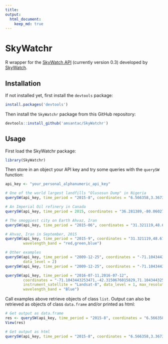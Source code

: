 ```yaml
---
title: 
output:
  html_document:
    keep_md: true
---
```


# SkyWatchr

R wrapper for the [SkyWatch API] (currently version 0.3) developed by [SkyWatch].

## Installation

If not installed yet, first install the `devtools` package:

```r
install.packages('devtools')
```

Then install the `SkyWatchr` package from this GitHub repository:

```r
devtools::install_github('amsantac/SkyWatchr')
```

## Usage

First load the SkyWatchr package:

```r
library(SkyWatchr)
```

Then store in an object your API key and try some queries with the `querySW` function:

```r
api_key <- "your_personal_alphanumeric_api_key"

# One of the world largest landfills "Olusosun Dump" in Nigeria
querySW(api_key, time_period = "2015-8", coordinates = "6.566358,3.367358,6.586358,3.387358")

# An Imperial Oil refinery in Canada
querySW(api_key, time_period = 2015, coordinates = "36.281389,-80.060278", data_level = 3)

# The smoggiest city on Earth Ahvaz, Iran
querySW(api_key, time_period = "2015-06", coordinates = "31.321119,48.676074", data_level = 3)

# Ahvaz, Iran in September, 2015
querySW(api_key, time_period = "2015-9", coordinates = "31.321119,48.676074", data_level = 1, 
        wavelength_band = "red,green,blue")

# Other examples
querySW(api_key, time_period = "2009-12-25", coordinates = "-71.1043443253471,-42.3150676015829", 
        data_level = 2)
querySW(api_key, time_period = "2009-12-25", coordinates = "-71.1043443253471,-42.3150676015829")

querySW(api_key, time_period = "2016-07-11,2016-07-12", 
        coordinates = "-71.1043443253471,-42.3150676015829,71.1043443253471,-42.3150676015829,71.1043443253471,42.3150676015829,-71.1043443253471,42.3150676015829,-71.1043443253471,-42.3150676015829",
        instrument_satellite = "Landsat-8", data_level = 1, max_resolution = 30, max_cloudcover = 100, 
        wavelength_band = "Blue")
```

Call examples above retrieve objects of class `list`. Output can also be retrieved as objects of class `data.frame` and/or printed as html:

```r
# Get output as data.frame
res <- querySW(api_key, time_period = "2015-8", coordinates = "6.566358,3.367358,6.586358,3.387358", output = "data.frame")
View(res)

# Get output as html
querySW(api_key, time_period = "2015-8", coordinates = "6.566358,3.367358,6.586358,3.387358", output = "html")
```

[SkyWatch]: http://www.skywatch.co/
[SkyWatch API]: https://github.com/skywatchspaceapps/api/blob/master/README.md